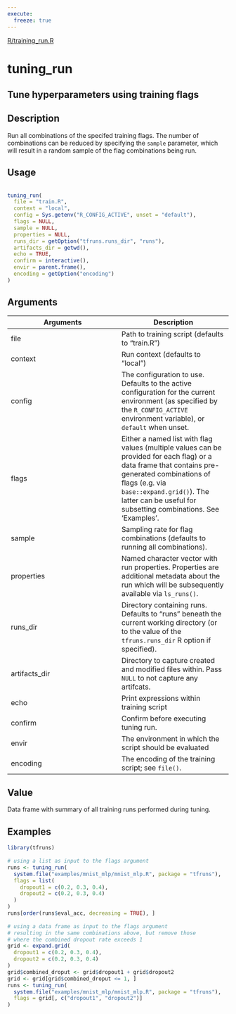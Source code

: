 ```yaml
---
execute:
  freeze: true
---
```


[R/training_run.R](https://github.com/rstudio/tfruns//blob/main/R/training_run.R#L167) 

# tuning_run

## Tune hyperparameters using training flags

## Description
 Run all combinations of the specifed training flags. The number of combinations can be reduced by specifying the `sample` parameter, which will result in a random sample of the flag combinations being run. 


## Usage
```r
 
tuning_run( 
  file = "train.R", 
  context = "local", 
  config = Sys.getenv("R_CONFIG_ACTIVE", unset = "default"), 
  flags = NULL, 
  sample = NULL, 
  properties = NULL, 
  runs_dir = getOption("tfruns.runs_dir", "runs"), 
  artifacts_dir = getwd(), 
  echo = TRUE, 
  confirm = interactive(), 
  envir = parent.frame(), 
  encoding = getOption("encoding") 
) 
```

## Arguments
|Arguments|Description|
|---|---|
| file | Path to training script (defaults to "train.R") |
| context | Run context (defaults to "local") |
| config | The configuration to use. Defaults to the active configuration for the current environment (as specified by the `R_CONFIG_ACTIVE` environment variable), or `default` when unset. |
| flags | Either a named list with flag values (multiple values can be provided for each flag) or a data frame that contains pre-generated combinations of flags (e.g. via `base::expand.grid()`). The latter can be useful for subsetting combinations. See 'Examples'. |
| sample | Sampling rate for flag combinations (defaults to running all combinations). |
| properties | Named character vector with run properties. Properties are additional metadata about the run which will be subsequently available via `ls_runs()`. |
| runs_dir | Directory containing runs. Defaults to "runs" beneath the current working directory (or to the value of the `tfruns.runs_dir` R option if specified). |
| artifacts_dir | Directory to capture created and modified files within. Pass `NULL` to not capture any artifcats. |
| echo | Print expressions within training script |
| confirm | Confirm before executing tuning run. |
| envir | The environment in which the script should be evaluated |
| encoding | The encoding of the training script; see `file()`. |



## Value
 Data frame with summary of all training runs performed during tuning. 


## Examples
```r
 
library(tfruns) 
 
# using a list as input to the flags argument 
runs <- tuning_run( 
  system.file("examples/mnist_mlp/mnist_mlp.R", package = "tfruns"), 
  flags = list( 
    dropout1 = c(0.2, 0.3, 0.4), 
    dropout2 = c(0.2, 0.3, 0.4) 
  ) 
) 
runs[order(runs$eval_acc, decreasing = TRUE), ] 
 
# using a data frame as input to the flags argument 
# resulting in the same combinations above, but remove those 
# where the combined dropout rate exceeds 1 
grid <- expand.grid( 
  dropout1 = c(0.2, 0.3, 0.4), 
  dropout2 = c(0.2, 0.3, 0.4) 
) 
grid$combined_droput <- grid$dropout1 + grid$dropout2 
grid <- grid[grid$combined_droput <= 1, ] 
runs <- tuning_run( 
  system.file("examples/mnist_mlp/mnist_mlp.R", package = "tfruns"), 
  flags = grid[, c("dropout1", "dropout2")] 
) 
 
```


